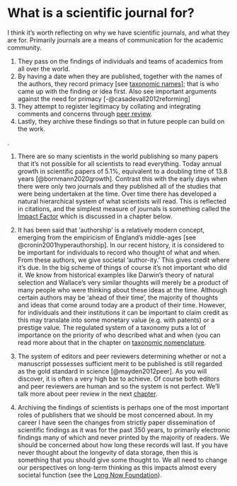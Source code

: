 # What is a scientific journal for? {#whatjournalfor}

I think it’s worth reflecting on why we have scientific journals, and what they are for. Primarily journals are a means of communication for the academic community. 

1. They pass on the findings of individuals and teams of academics from all over the world. 
1. By having a date when they are published, together with the names of the authors, they record primacy [see [taxonomic names](taxonomy.html)]; that is who came up with the finding or idea first. Also see important arguments against the need for primacy [-@casadevall2012reforming]
1. They attempt to register legitimacy by collating and integrating comments and concerns through [peer review](peerreview.html).
1. Lastly, they archive these findings so that in future people can build on the work. 

.

1. There are so many scientists in the world publishing so many papers that it's not possible for all scientists to read everything. Today annual growth in scientific papers of 5.1%, equivalent to a doubling time of 13.8 years [@bornmann2020growth]. Contrast this with the early days when there were only two journals and they published all of the studies that were being undertaken at the time. Over time there has developed a natural hierarchical system of what scientists will read. This is reflected in citations, and the simplest measure of journals is something called the [Impact Factor](impactfactor.html) which is discussed in a chapter below. 

1. It has been said that ‘authorship’ is a relatively modern concept, emerging from the empiricism of England’s middle-ages [see @cronin2001hyperauthorship]. In our recent history, it is considered to be important for individuals to record who thought of what and when. From these authors, we give societal ‘author-ity.’ This gives credit where it's due. In the big scheme of things of course it's not important who did it. We know from historical examples like Darwin's theory of natural selection and Wallace’s very similar thoughts will merely be a product of many people who were thinking about these ideas at the time. Although certain authors may be ‘ahead of their time’, the majority of thoughts and ideas that come around today are a product of their time. However, for individuals and their institutions it can be important to claim credit as this may translate into some monetary value (e.g. with patents) or a prestige value. The regulated system of a taxonomy puts a lot of importance on the priority of who described what and when (you can read more about that in the chapter on [taxonomic nomenclature](taxonomy.html).

1. The system of editors and peer reviewers determining whether or not a manuscript possesses sufficient merit to be published is still regarded as the gold standard in science [@mayden2012peer]. As you will discover, it is often a very high bar to achieve. Of course both editors and peer reviewers are human and so the system is not perfect. We'll talk more about peer review in the next [chapter](peerreview.html). 

1. Archiving the findings of scientists is perhaps one of the most important roles of publishers that we should be most concerned about. In my career I have seen the changes from strictly paper dissemination of scientific findings as it was for the past 350 years, to primarily electronic findings many of which and never printed by the majority of readers. We should be concerned about how long these records will last. If you have never thought about the longevity of data storage, then this is something that you should give some thought to. We all need to change our perspectives on long-term thinking as this impacts almost every societal function (see the [Long Now Foundation](https://longnow.org/)).

